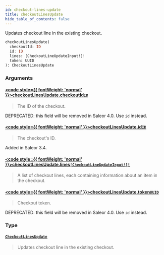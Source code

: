 ```yaml
---
id: checkout-lines-update
title: checkoutLinesUpdate
hide_table_of_contents: false
---
```








Updates checkout line in the existing checkout.

```graphql
checkoutLinesUpdate(
  checkoutId: ID
  id: ID
  lines: [CheckoutLineUpdateInput!]!
  token: UUID
): CheckoutLinesUpdate
```


### Arguments

#### [<code style={{ fontWeight: 'normal' }}>checkoutLinesUpdate.<b>checkoutId</b></code>](#)<Bullet />[`ID`](../../../developer/api-reference/scalars/id) <Badge class="secondary" text="scalar"/>
> The ID of the checkout. 

DEPRECATED: this field will be removed in Saleor 4.0. Use `id` instead.
> 

#### [<code style={{ fontWeight: 'normal' }}>checkoutLinesUpdate.<b>id</b></code>](#)<Bullet />[`ID`](../../../developer/api-reference/scalars/id) <Badge class="secondary" text="scalar"/>
> The checkout's ID.

Added in Saleor 3.4.
> 

#### [<code style={{ fontWeight: 'normal' }}>checkoutLinesUpdate.<b>lines</b></code>](#)<Bullet />[`[CheckoutLineUpdateInput!]!`](../../../developer/api-reference/inputs/checkout-line-update-input) <Badge class="secondary" text="non-null"/> <Badge class="secondary" text="input"/>
> A list of checkout lines, each containing information about an item in the checkout.
> 

#### [<code style={{ fontWeight: 'normal' }}>checkoutLinesUpdate.<b>token</b></code>](#)<Bullet />[`UUID`](../../../developer/api-reference/scalars/uuid) <Badge class="secondary" text="scalar"/>
> Checkout token.

DEPRECATED: this field will be removed in Saleor 4.0. Use `id` instead.
> 

### Type

#### [`CheckoutLinesUpdate`](../../../developer/api-reference/objects/checkout-lines-update) <Badge class="secondary" text="object"/>
> Updates checkout line in the existing checkout.
> 






